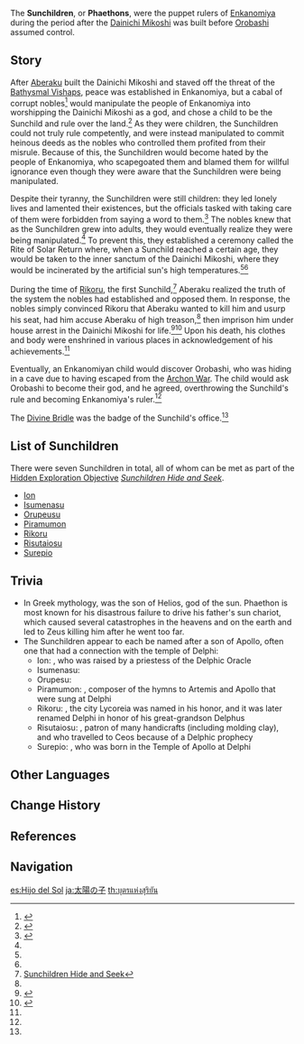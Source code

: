 {{Terminology Infobox
|type             = Lore
|region           = Inazuma
|area             = Enkanomiya
|affiliation      = Enkanomiya
}}
The '''Sunchildren''', or '''Phaethons''', were the puppet rulers of [[Enkanomiya]] during the period after the [[Dainichi Mikoshi]] was built before [[Orobashi]] assumed control.

==Story==
After [[Aberaku]] built the Dainichi Mikoshi and staved off the threat of the [[Bathysmal Vishaps]], peace was established in Enkanomiya, but a cabal of corrupt nobles<ref>{{Ref/Quest|Lotus Eater}}</ref> would manipulate the people of Enkanomiya into worshipping the Dainichi Mikoshi as a god, and chose a child to be the Sunchild and rule over the land.<ref name="dirge">{{Ref/Quest|Hyperion's Dirge (Quest)}}</ref> As they were children, the Sunchildren could not truly rule competently, and were instead manipulated to commit heinous deeds as the nobles who controlled them profited from their misrule. Because of this, the Sunchildren would become hated by the people of Enkanomiya, who scapegoated them and blamed them for willful ignorance even though they were aware that the Sunchildren were being manipulated.

Despite their tyranny, the Sunchildren were still children: they led lonely lives and lamented their existences, but the officials tasked with taking care of them were forbidden from saying a word to them.<ref name="syrtos">{{Ref/Quest|The Phaethons' Syrtos}}</ref> The nobles knew that as the Sunchildren grew into adults, they would eventually realize they were being manipulated.<ref name="dirge" /> To prevent this, they established a ceremony called the Rite of Solar Return where, when a Sunchild reached a certain age, they would be taken to the inner sanctum of the Dainichi Mikoshi, where they would be incinerated by the artificial sun's high temperatures.<ref name="dirge" /><ref name="syrtos" />

During the time of [[Rikoru]], the first Sunchild,<ref>[[Sunchildren Hide and Seek]]</ref> Aberaku realized the truth of the system the nobles had established and opposed them. In response, the nobles simply convinced Rikoru that Aberaku wanted to kill him and usurp his seat, had him accuse Aberaku of high treason,<ref name="dirge" /> then imprison him under house arrest in the Dainichi Mikoshi for life.<ref name="tokoyokoku">{{Ref/Item|The Serpent and Drakes of Tokoyokoku}}</ref><ref name="temple">{{Ref/Quest|Temple Inquiry}}</ref> Upon his death, his clothes and body were enshrined in various places in acknowledgement of his achievements.<ref name="temple" />

Eventually, an Enkanomiyan child would discover Orobashi, who was hiding in a cave due to having escaped from the [[Archon War]]. The child would ask Orobashi to become their god, and he agreed, overthrowing the Sunchild's rule and becoming Enkanomiya's ruler.<ref name="tokoyokoku" />

The [[Divine Bridle]] was the badge of the Sunchild's office.<ref name="syrtos" />

==List of Sunchildren==
There were seven Sunchildren in total, all of whom can be met as part of the [[Hidden Exploration Objective]] ''[[Sunchildren Hide and Seek]]''.
* [[Ion]]
* [[Isumenasu]]
* [[Orupeusu]]
* [[Piramumon]]
* [[Rikoru]]
* [[Risutaiosu]]
* [[Surepio]]

==Trivia==
* In Greek mythology, {{w|Phaethon}} was the son of Helios, god of the sun. Phaethon is most known for his disastrous failure to drive his father's sun chariot, which caused several catastrophes in the heavens and on the earth and led to Zeus killing him after he went too far.
* The Sunchildren appear to each be named after a son of Apollo, often one that had a connection with the temple of Delphi:
** Ion: {{w|Ion (mythology)|Ion}}, who was raised by a priestess of the Delphic Oracle
** Isumenasu: {{w|Ismenus}}
** Orupesu: {{w|Orpheus}}
** Piramumon: {{w|Philammon}}, composer of the hymns to Artemis and Apollo that were sung at Delphi
** Rikoru: {{w|Lycorus}}, the city Lycoreia was named in his honor, and it was later renamed Delphi in honor of his great-grandson Delphus
** Risutaiosu: {{w|Aristaeus}}, patron of many handicrafts (including molding clay), and who travelled to Ceos because of a Delphic prophecy
** Surepio: {{w|Asclepius}}, who was born in the Temple of Apollo at Delphi

==Other Languages== 
{{Other Languages
|en      = Sunchild
|zhs     = 太阳之子
|zhs_rm  = Tàiyáng zhī Zǐ
|zht     = 太陽之子
|zht_rm  = Tàiyáng zhī Zǐ
|zh_tl   = Child of the Sun
|ja      = 太陽の子
|ja_rm   = Taiyou no Ko{{Assumed}}
|ja_tl   = Child of the Sun
|ko      = {{tt|태양|太陽}}<->의 아이
|ko_tl   = Child of the Sun
|es      = Hijo del Sol
|es_tl   = Child of the Sun
|fr      = Enfant du soleil
|fr_tl   = Child of the Sun
|ru      = Сын Солнца
|ru_tl   = Son of the Sun
|th      = บุตรแห่งสุริยัน
|th_rm   = 
|th_tl   = 
|vi      = Người Con Của Mặt Trời
|vi_tl   = Child of Sun
|de      = Sonnenkind
|de_tl   = Sunchild
|id      = Sunchild
|pt      = Filho do Sol
|pt_tl   = 
|tr      = Güneşin Çocuğu
|tr_tl   = 
|it      = Figlio del sole
|it_tl   = 
}}

==Change History==
{{Change History|introduced=2.4}}

==References==
{{Reflist|2}}

==Navigation==
{{Lore Navbox|Terminology}}

[[Category:Sunchildren| ]]

[[es:Hijo del Sol]]
[[ja:太陽の子]]
[[th:บุตรแห่งสุริยัน]]